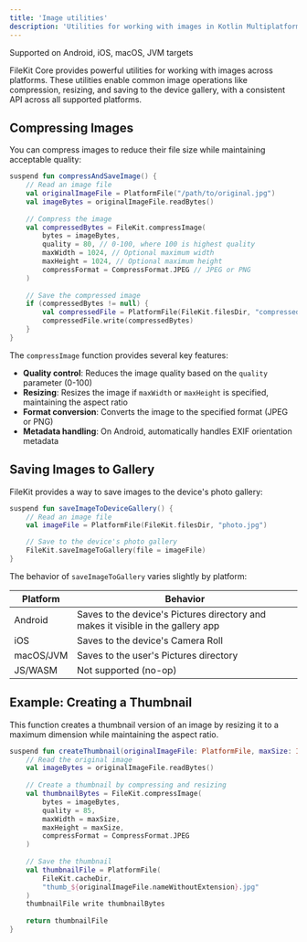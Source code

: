 ```yaml
---
title: 'Image utilities'
description: 'Utilities for working with images in Kotlin Multiplatform'
---
```


<Check>Supported on Android, iOS, macOS, JVM targets</Check>

FileKit Core provides powerful utilities for working with images across platforms. These utilities enable common image operations like compression, resizing, and saving to the device gallery, with a consistent API across all supported platforms.

## Compressing Images

You can compress images to reduce their file size while maintaining acceptable quality:

```kotlin
suspend fun compressAndSaveImage() {
    // Read an image file
    val originalImageFile = PlatformFile("/path/to/original.jpg")
    val imageBytes = originalImageFile.readBytes()
    
    // Compress the image
    val compressedBytes = FileKit.compressImage(
        bytes = imageBytes,
        quality = 80, // 0-100, where 100 is highest quality
        maxWidth = 1024, // Optional maximum width
        maxHeight = 1024, // Optional maximum height
        compressFormat = CompressFormat.JPEG // JPEG or PNG
    )
    
    // Save the compressed image
    if (compressedBytes != null) {
        val compressedFile = PlatformFile(FileKit.filesDir, "compressed.jpg")
        compressedFile.write(compressedBytes)
    }
}
```

The `compressImage` function provides several key features:
- **Quality control**: Reduces the image quality based on the `quality` parameter (0-100)
- **Resizing**: Resizes the image if `maxWidth` or `maxHeight` is specified, maintaining the aspect ratio
- **Format conversion**: Converts the image to the specified format (JPEG or PNG)
- **Metadata handling**: On Android, automatically handles EXIF orientation metadata

## Saving Images to Gallery

FileKit provides a way to save images to the device's photo gallery:

```kotlin
suspend fun saveImageToDeviceGallery() {
    // Read an image file
    val imageFile = PlatformFile(FileKit.filesDir, "photo.jpg")

    // Save to the device's photo gallery
    FileKit.saveImageToGallery(file = imageFile)
}
```

The behavior of `saveImageToGallery` varies slightly by platform:

| Platform | Behavior |
|----------|----------|
| Android | Saves to the device's Pictures directory and makes it visible in the gallery app |
| iOS | Saves to the device's Camera Roll |
| macOS/JVM | Saves to the user's Pictures directory |
| JS/WASM | Not supported (no-op) |

## Example: Creating a Thumbnail

This function creates a thumbnail version of an image by resizing it to a maximum dimension while maintaining the aspect ratio.

```kotlin
suspend fun createThumbnail(originalImageFile: PlatformFile, maxSize: Int = 200): PlatformFile {
    // Read the original image
    val imageBytes = originalImageFile.readBytes()
    
    // Create a thumbnail by compressing and resizing
    val thumbnailBytes = FileKit.compressImage(
        bytes = imageBytes,
        quality = 85,
        maxWidth = maxSize,
        maxHeight = maxSize,
        compressFormat = CompressFormat.JPEG
    )
    
    // Save the thumbnail
    val thumbnailFile = PlatformFile(
        FileKit.cacheDir,
        "thumb_${originalImageFile.nameWithoutExtension}.jpg"
    )
    thumbnailFile write thumbnailBytes
    
    return thumbnailFile
}
```

